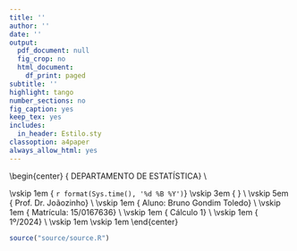 ```yaml
---
title: ''
author: ''
date: ''
output:
  pdf_document: null
  fig_crop: no
  html_document:
    df_print: paged
subtitle: ''
highlight: tango
number_sections: no
fig_caption: yes
keep_tex: yes
includes:
  in_header: Estilo.sty
classoption: a4paper
always_allow_html: yes
---
```

  
  
\begin{center}
{\Large
  DEPARTAMENTO DE ESTATÍSTICA} \\
\vspace{0.5cm}
\begin{figure}[!t]
\centering
\includegraphics[width=9cm, keepaspectratio]{logo-UnB.eps}
\end{figure}
\vskip 1em
{\large
  `r format(Sys.time(), '%d %B %Y')`}
\vskip 3em
{\LARGE
  \textbf{Lista 1}} \\
\vskip 5em
{\Large
  Prof. Dr. Joãozinho} \\
\vskip 1em
{\Large
  Aluno: Bruno Gondim Toledo} \\
\vskip 1em
{\Large
  Matrícula: 15/0167636} \\
\vskip 1em
{\Large
  Cálculo 1} \\
\vskip 1em
{\Large
  1º/2024} \\
\vskip 1em
\vskip 1em
\end{center}

\newpage

```r
source("source/source.R")
```


